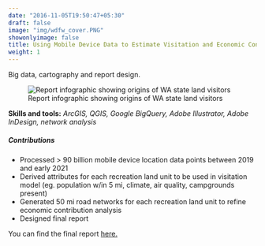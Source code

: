 ```yaml
---
date: "2016-11-05T19:50:47+05:30"
draft: false
image: "img/wdfw_cover.PNG"
showonlyimage: false
title: Using Mobile Device Data to Estimate Visitation and Economic Contributions to State Recreation Lands
weight: 1
---
```

Big data, cartography and report design.
<!--more-->

![Report infographic showing origins of WA state land visitors](/img/wdfw_infographic.PNG)

**Skills and tools:** *ArcGIS, QGIS, Google BigQuery, Adobe Illustrator, Adobe InDesign, network analysis*

##### Contributions
* Processed > 90 billion mobile device location data points between 2019 and early 2021
* Derived attributes for each recreation land unit to be used in visitation model (eg. population w/in 5 mi, climate, air quality, campgrounds present)
* Generated 50 mi road networks for each recreation land unit to refine economic contribution analysis
* Designed final report

You can find the final report [here.](https://www.eartheconomics.org/all-publications/2022/wdfw)

<!-- #### Selected Maps -->
<!-- ![State Parks service areas](/img/ServiceAreas_labeled_crop_v2.png) -->

<!-- ![Percent of County Employment](/img/spending_by_county.png) -->

<!-- ![Population within 50 miles of State Parks](/img/PopDensity_wlegend.png) -->
